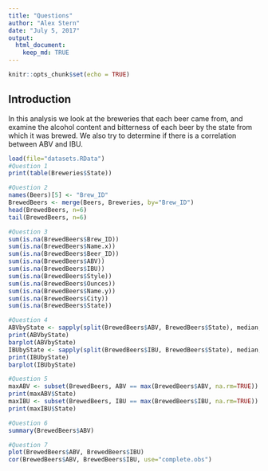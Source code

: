 ```yaml
---
title: "Questions"
author: "Alex Stern"
date: "July 5, 2017"
output: 
  html_document:
    keep_md: TRUE
---
```


```r
knitr::opts_chunk$set(echo = TRUE)
```

## Introduction
In this analysis we look at the breweries that each beer came from, and examine the alcohol content and bitterness of each beer by the state from which it was brewed.  We also try to determine if there is a correlation between ABV and IBU.

```r
load(file="datasets.RData")
#Question 1
print(table(Breweries$State))

#Question 2
names(Beers)[5] <- "Brew_ID"
BrewedBeers <- merge(Beers, Breweries, by="Brew_ID")
head(BrewedBeers, n=6)
tail(BrewedBeers, n=6)

#Question 3
sum(is.na(BrewedBeers$Brew_ID))
sum(is.na(BrewedBeers$Name.x))
sum(is.na(BrewedBeers$Beer_ID))
sum(is.na(BrewedBeers$ABV))
sum(is.na(BrewedBeers$IBU))
sum(is.na(BrewedBeers$Style))
sum(is.na(BrewedBeers$Ounces))
sum(is.na(BrewedBeers$Name.y))
sum(is.na(BrewedBeers$City))
sum(is.na(BrewedBeers$State))

#Question 4
ABVbyState <- sapply(split(BrewedBeers$ABV, BrewedBeers$State), median, na.rm=TRUE)
print(ABVbyState)
barplot(ABVbyState)
IBUbyState <- sapply(split(BrewedBeers$IBU, BrewedBeers$State), median, na.rm=TRUE)
print(IBUbyState)
barplot(IBUbyState)

#Question 5
maxABV <- subset(BrewedBeers, ABV == max(BrewedBeers$ABV, na.rm=TRUE))
print(maxABV$State)
maxIBU <- subset(BrewedBeers, IBU == max(BrewedBeers$IBU, na.rm=TRUE))
print(maxIBU$State)

#Question 6
summary(BrewedBeers$ABV)

#Question 7
plot(BrewedBeers$ABV, BrewedBeers$IBU)
cor(BrewedBeers$ABV, BrewedBeers$IBU, use="complete.obs")
```
